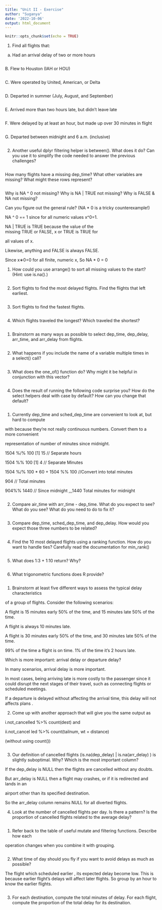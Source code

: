 ---
title: "Unit II - Exercise"
author: "Suganya"
date: '2022-10-06'
output: html_document
---

```{r setup, include=FALSE}
knitr::opts_chunk$set(echo = TRUE)
```

1. Find all flights that: 
a. Had an arrival delay of two or more hours

```{r}

```


B. Flew to Houston (IAH or HOU) 
```{r}

```



C. Were operated by United, American, or Delta
```{r}

```

D. Departed in summer (July, August, and September)

```{r}

```

E. Arrived more than two hours late, but didn’t leave late
```{r}

```


F. Were delayed by at least an hour, but made up over 30 minutes in flight
```{r}

```

G. Departed between midnight and 6 a.m. (inclusive)
```{r}

```

2. Another useful dplyr filtering helper is between(). What does it do? Can you use it to simplify the code needed to answer the previous challenges?
```{r}

```


How many flights have a missing dep_time? What other variables are missing? What might these rows represent?
```{r}

```

Why is NA ^ 0 not missing? Why is NA | TRUE not missing? Why is FALSE & NA not missing?

Can you figure out the general rule? (NA * 0 is a tricky counterexample!)


NA ^ 0 == 1 since for all numeric values x^0=1.

NA | TRUE is TRUE because the value of the missing TRUE or FALSE, x or TRUE is TRUE for

all values of x.

Likewise, anything and FALSE is always FALSE.

Since x∗0=0 for all finite, numeric x, So NA * 0 = 0

1. How could you use arrange() to sort all missing values to the start? (Hint: use is.na().) 
```{r}

```

2. Sort flights to find the most delayed flights. Find the flights that left earliest.
```{r}

```


3. Sort flights to find the fastest flights.
```{r}



```


4. Which flights traveled the longest? Which traveled the shortest?
```{r}

```

1. Brainstorm as many ways as possible to select dep_time, dep_delay, arr_time, and arr_delay from flights.
```{r}

```

2. What happens if you include the name of a variable multiple times in a select() call?
```{r}

```

3. What does the one_of() function do? Why might it be helpful in conjunction with this vector?
```{r}

```

4. Does the result of running the following code surprise you? How do the select helpers deal with case by default? How can you change that default?
```{r}

```

1. Currently dep_time and sched_dep_time are convenient to look at, but hard to compute

with because they’re not really continuous numbers. Convert them to a more convenient

representation of number of minutes since midnight.


1504 %/% 100     [1] 15   // Separate hours

1504 %% 100     [1] 4       // Separate Minutes

1504 %/% 100 * 60 + 1504 %% 100   //Convert  into total minutes

904    // Total minutes

904%% 1440   // Since midnight ,,,1440 Total minutes for midnight
```{r}

```

2. Compare air_time with arr_time - dep_time. What do you expect to see? What do you see? What do you need to do to fix it?
```{r}

```

3. Compare dep_time, sched_dep_time, and dep_delay. How would you expect those three numbers to be related?
```{r}

```


4. Find the 10 most delayed flights using a ranking function. How do you want to handle ties? Carefully read the documentation for min_rank()
```{r}

```

5. What does 1:3 + 1:10 return? Why?
```{r}

```

6. What trigonometric functions does R provide?
```{r}

```


1. Brainstorm at least five different ways to assess the typical delay characteristics

of a group of flights. Consider the following scenarios:

 A flight is 15 minutes early 50% of the time, and 15 minutes late 50% of the time.
 
 
A flight is always 10 minutes late. 

 A flight is 30 minutes early 50% of the time, and 30 minutes late 50% of the time. 
 
99% of the time a flight is on time. 1% of the time it’s 2 hours late. 

Which is more important: arrival delay or departure delay?


In many scenarios, arrival delay is more important. 

In most cases, being arriving late is more costly to the passenger since it could disrupt the next stages of their travel, such as connecting flights or scheduled meetings.

If a departure is delayed without affecting the arrival time, this delay will not  affects plans .



2. Come up with another approach that will give you the same output as 

i.not_cancelled %>% count(dest) and 

ii.not_cancel led %>% count(tailnum, wt = distance) 

(without using count())

```{r}

```

3. Our definition of cancelled flights (is.na(dep_delay) | is.na(arr_delay) ) is slightly suboptimal. Why? Which is the most important column?

If the dep_delay is NULL then the flights are cancelled without any doubts.

But arr_delay is NULL then a flight may crashes, or if it is redirected and lands in an

airport other than its specified destination.

So the arr_delay column remains NULL for all diverted flights.



4. Look at the number of cancelled flights per day. Is there a pattern? Is the proportion of cancelled flights related to the average delay?
```{r}

```

1. Refer back to the table of useful mutate and filtering functions. Describe how each

operation changes when you combine it with grouping. 
```{r}

```

2. What time of day should you fly if you want to avoid delays as much as possible?


The flight which scheduled  earlier , its expected delay become low. This is because  earlier flight’s delays will affect later flights. So group by an hour to know the earlier flights.

```{r}

```

3. For each destination, compute the total minutes of delay. For each flight, compute the proportion of the total delay for its destination.
```{r}

```

